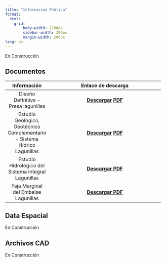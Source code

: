 ```yaml
---
title: "Información Pública"
format: 
  html:
    grid: 
        body-width: 1200px
        sidebar-width: 200px
        margin-width: 200px
lang: es 
---
```


En Construcción

::: panel-tabset
## Documentos

|                                Información                                |                                                                                                                  Enlace de descarga                                                                                                                  |
|:----------------:|:----------------------------------------------------:|
|                   Diseño Definitivo - Presa lagunillas                    | [**Descargar**](https://drive.usercontent.google.com/u/0/uc?id=18V8pvXhqbXCM8Ghk8G_RYH_H13NkakEQ&export=download) [**PDF**](https://drive.usercontent.google.com/u/0/uc?id=18V8pvXhqbXCM8Ghk8G_RYH_H13NkakEQ&export=download "Click para descargar") |
| Estudio Geológico, Geotécnico Complementario - Sistema Hídrico Lagunillas | [**Descargar**](https://drive.usercontent.google.com/u/0/uc?id=1vlyFbx45VXWJvby5yCWC4lf09oCccK3C&export=download) [**PDF**](https://drive.usercontent.google.com/u/0/uc?id=1vlyFbx45VXWJvby5yCWC4lf09oCccK3C&export=download "Click para descargar") |
|            Estudio Hidrológico del Sistema Integral Lagunillas            |                                                                [**Descargar PDF**](https://drive.usercontent.google.com/u/0/uc?id=1LnYEqhgzR37O641JIV5-Ap8_K0UZo6KG&export=download)                                                                 |
|                   Faja Marginal del Embalse Lagunillas                    |                                                                      [**Descargar PDF**](https://www.ana.gob.pe/sites/default/files/normatividad/files/67-RD-0233-2019-08.pdf)                                                                       |

## Data Espacial

En Construcción

## Archivos CAD

En Construcción
:::
